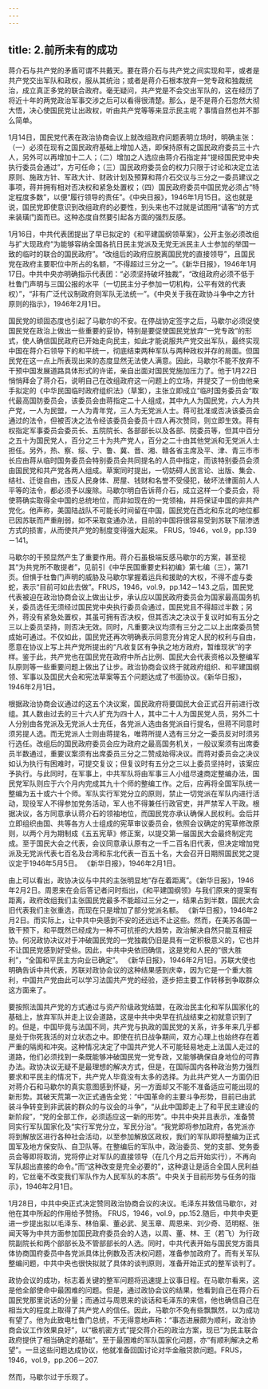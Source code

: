 ```yaml
---
---
---
```

title: 2.前所未有的成功
---



蒋介石与共产党的矛盾可谓不共戴天。要在蒋介石与共产党之间实现和平，或者是共产党交出军队和政权，服从其统治；或者是蒋介石根本放弃一党专政和独裁统治，成立真正多党的联合政府。毫无疑问，共产党是不会交出军队的，这在经历了将近十年的两党政治军事交涉之后可以看得很清楚。那么，是不是蒋介石忽然大彻大悟，决心使国民党让出政权，听由共产党等等来显示民主呢？事情自然也并不那么简单。

1月14日，国民党代表在政治协商会议上就改组政府问题表明立场时，明确主张：（一）必须在现有之国民政府基础上增加人选，即保持原有之国民政府委员三十六人，另外可以再增加十二人；（二）增加之人选应由蒋介石指定并“提经国民党中央执行委员会通过”，方可任命；（三）国民政府委员会的权力只限于讨论和决定立法原则、施政方针、军政大计、财政计划及预算和蒋介石交议与三分之一委员建议之事项，蒋并拥有相对否决权和紧急处置权；（四）国民政府委员中国民党必须占“特定程度多数”，以便“履行领导的责任”。《中央日报》，1946年1月15日。这也就是说，国民党即使意识到改组政府的必要性，到头来也不过就是试图用“请客”的方式来装璜门面而已。这种态度自然要引起各方面的强烈反感。

1月16日，中共代表团提出了早已拟定的《和平建国纲领草案》，公开主张必须改组与扩大现政府“为能够容纳全国各抗日民主党派及无党无派民主人士参加的举国一致的临时的联合的国民政府”。“改组后的政府应脱离国民党的直接领导”，且国民党在政府主要职位中所占的名额，“不得超过三分之一”。《新华日报》，1946年1月17日。中共中央亦明确指示代表团：“必须坚持破坏独裁”，“改组政府必须不低于杜鲁门声明与三国公报的水平（一切民主分子参加一切机构，公平有效的代表权）”，“非有广泛代议制政府则军队无法统一”。《中央关于我在政协斗争中之方针原则的指示》，1946年2月1日。

国民党的顽固态度也引起了马歇尔的不安。在停战协定签字之后，马歇尔必须促使国民党在政治上做出一些重要的妥协，特别是要促使国民党放弃“一党专政”的形式，使人确信国民政府已开始走向民主，如此才能说服共产党交出军队，最终实现中国在蒋介石领导下的和平统一，彻底结束两种军队与两种政权并存的局面。但国民党在这一点上所表现出来的态度显然无法使人满意。因此，马歇尔不能不放弃不干预中国发展道路具体形式的许诺，亲自出面对国民党施加压力了。他于1月22日悄悄拜会了蒋介石，说明自己在改组政府这一问题上的立场，并提交了一份由他亲手拟定的《中华民国临时政府组织法》（草案），主张立即成立“临时国务委员会”取代最高国防委员会，该委员会由蒋指定二十人组成，其中九人为国民党，六人为共产党，一人为民盟，一人为青年党，三人为无党派人士。蒋可批准或否决该委员会通过的法令，但被否决之法令经该委员会委员十四人再次赞同，则立即生效。蒋有权指定军事委员会委员长、五院院长、各部部长以及各部、院委员等，但其中百分之五十为国民党人，百分之三十为共产党人，百分之二十由其他党派和无党派人士担任。另外，热、察、绥、宁、鲁、冀、晋、湘、赣各省主席及平、津、青三市市长应由蒋从临时国务委员会特别委员会共同提名的人员中指定，而该特别委员会须由国民党和共产党各两人组成。草案同时提出，一切妨碍人民言论、出版、集会、结社、迁徙自由，违反人民身体、房屋、钱财和名誉不受侵犯，破坏法律面前人人平等的法令，都必须予以废除。马歇尔明白告诉蒋介石，成立这样一个委员会，将使蒋确实取得全中国的总统地位，而非如现在的一党领袖，并将保证中国的非共产党化。他声称，美国陆战队不可能长时间留在中国，国民党在西北和东北的地位都已因苏联而严重削弱，如不采取变通办法，目前的中国将很容易受到苏联下层渗透方式的损害，从而使共产党的制度变得强大起来。 FRUS，1946，vol.9，pp.139－141。

马歇尔的干预显然产生了重要作用。蒋介石虽极端反感马歇尔的方案，甚至视其“为共党所不敢提者”，见前引《中华民国重要史料初编》第七编（三），第71页。但惧于杜鲁门声明的威胁及马歇尔掌握着运兵和援助的大权，不得不虚与委蛇，表示“目前可如此去做”。FRUS，1946，vol.9，pp.142－143.之后，国民党代表被迫在政治协商会议上做出让步，承认应以国民政府委员会为国家最高国务机关，委员选任无须经过国民党中央执行委员会通过，国民党且不得超过半数；另外，蒋没有紧急处置权，其虽可拥有否决权，但其否决之决议于复议时如有五分之三以上委员坚持，则否决无效。同时，凡重要决议均须有三分之二以上出席委员赞成始可通过。不仅如此，国民党还再次明确表示同意充分肯定人民的权利与自由，愿意在协议上写上共产党所提出的“凡收复区有争执之地方政府，暂维现状”的字样。鉴于此，共产党也在国民党在政府中所占比例、国民大会代表资格以及整编军队原则等一些重要问题上做出了让步。政治协商会议终于就政府组织、和平建国纲领、军事以及国民大会和宪法草案等五个问题达成了书面协议。《新华日报》，1946年2月1日。

根据政治协商会议通过的这五个决议案，国民政府将要国民大会正式召开前进行改组。其人数由过去的三十六人扩充为四十人，其中二十人为国民党人员，另外二十人分别由各党派及无党派人士充任，各党派人选由各党派自行提名，但蒋不同意时须另提人选。而无党派人士则由蒋提名，唯蒋所提人选有三分之一委员反对时须另行选任。改组后的国民政府委员会应为政府之最高国务机关，一般议案须有出席委员半数通过，重要议案须有出席委员三分之二赞成始得决议。而蒋对委员会之决议如认为执行有困难时，可提交复议；但复议时有五分之三以上委员坚持时，该案应予执行。与此同时，在军事上，中共军队将由军事三人小组尽速商定整编办法，国民党军队则应于六个月内完成其九十个师的整编工作。之后，应再将全国军队统一整编为五十或六十个师。军队实行军党分立的原则，禁止一切党派在军队内进行活动，现役军人不得参加党务活动，军人也不得兼任行政官吏，并严禁军人干政。根据决议，各方同意承认蒋介石的领袖地位，而国民党亦承认确保人民权利。会后并立即组织由国、共等各方人士组成的宪草审议委员会，依照会议确定的宪草修改原则，以两个月为期制成《五五宪草》修正案，以提交第一届国民大会最终制定完成。至于国民大会之代表，会议同意承认原有之一千二百名旧代表，但决定增加党派及无党派代表七百名及台湾和东北代表一百五十名，大会召开日期照国民党之提议定于1946年5月5日。 《新华日报》，1946年2月1日。

由上可以看出，政协决议与中共的主张明显地“存在着距离”。《新华日报》，1946年2月2日。周恩来在会后答记者问时指出，《和平建国纲领》与我们原来的提案有距离，政府改组我们主张国民党最多不能超过三分之一，结果占到半数，国民大会旧代表我们主张重选，而现在只是增加了部分党派名额。 《新华日报》，1946年2月2日。而实际上，让中共中央感到不安的还远远不止这些。然而，在美苏各国一致干预下，和平既然已经成为一种不可抗拒的大趋势，政治解决自然只能互相妥协。何况政协决议对于冲破国民党的一党独裁仍旧是具有一定积极意义的，它也并不让国民党感到好受些。因此，中共中央依旧确信，这是党和人民的“很大胜利”，“全国和平民主方向业已确定”。 《新华日报》，1946年2月1日。苏联大使也明确告诉中共代表，苏联对政协会议的这种结果感到庆幸，因为它是一个重大胜利，中国共产党由此可以学习法国共产党的经验，逐步把主要工作转移到争取群众这方面来了。

要按照法国共产党的方式通过与资产阶级政党结盟，在政治民主化和军队国家化的基础上，放弃军队并走上议会道路，这是中共中央早在抗战结束之初就意识到了的。但是，中国毕竟与法国不同，共产党与执政的国民党的关系，许多年来几乎都是处于你死我活的对立状态之中。即使在抗日战争期间，双方心理上也始终存在着严重的隔阂和冲突。这种情况决定了中国共产党人不可能轻易地走上法国人走过的道路，他们必须找到一条既能够冲破国民党一党专政，又能够确保自身地位的可靠办法。政协决议无疑不是最理想的解决方式，但是，在国际国内各种政治势力强烈要求和平民主的情况下，共产党人毕竟没有太多的选择。为此共产党人一方面仍旧对蒋介石和马歇尔的真实意图感到怀疑，另一方面却又不能不准备适应可能出现的新形势。其破天荒第一次正式通告全党：“中国革命的主要斗争形势，目前已由武装斗争转变到非武装的群众的与议会的斗争”，“从此中国即走上了和平民主建设的新阶段”，“党的全部工作，必须适应这一新的形势”。中共中央并且表示，准备赞同实行军队国家化及“实行军党分立，军民分治”。“我党即将参加政府，各党派亦将到解放区进行各种社会活动，以至参加解放区政权，我们的军队即将整编为正式国军及地方保安队、自卫队等。在整编后的军队中，政治委员、党的支部、党务委员会等即将取消，党将停止对军队的直接领导（在几个月之后开始实行），不再向军队超出直接的命令。”而“这种改变是完全必要的”，这种退让是适合全国人民利益的，它丝毫不改变我们军队作为人民军队的本质”。中央关于目前形势与任务的指示》，1946年2月1日。

1月28日，中共中央正式决定赞同政治协商会议的决议。毛泽东并致信马歇尔，对他在其中所起的作用给予赞扬。 FRUS，1946，vol.9，pp.152.随后，中共中央更进一步提出拟以毛泽东、林伯渠、董必武、吴玉章、周恩来、刘少奇、范明枢、张闻天等为中共方面参加国民政府委员会的人选，以周、董、林、王（若飞）为行政院副院长和两个部部长及不管部部长的人选。同时，中共代表开始与国民党方面具体协商国府委员中各党派具体比例数及否决权问题，准备参加政府了。而有关军队整编问题，中共中央也很快拟就了具体的谈判原则，准备开始正式的整军谈判了。

政协会议的成功，标志着关键的整军问题将迅速提上议事日程。在马歇尔看来，这是他全部使命中最困难的问题。但是，通过政协会议的结果，他看到自己在蒋介石国民党那里说话的分量；而通过与周恩来的谈话和毛泽东的来信，他也确信自己在相当大的程度上取得了共产党人的信任。因此，马歇尔不免有些飘飘然，以为成功有望了。他为此致电杜鲁门总统，不无得意地声称：“事态进展颇为顺利，政治协商会议工作效果良好”，以“极机密方式”提交蒋介石的政治方案，现已“为民主联合政府提供了相当确定的基础”。至于最困难的军队国家化问题，亦“有顺利解决之希望”。一旦这些问题达成协议，他就准备回国讨论对华金融贷款问题。FRUS，1946，vol.9，pp.206－207.

然而，马歇尔过于乐观了。